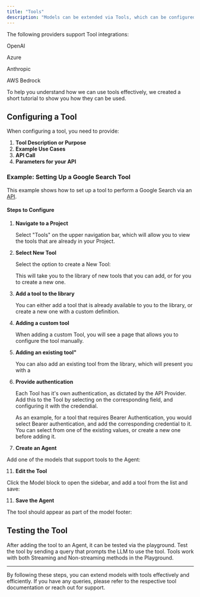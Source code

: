 ```yaml
---
title: "Tools"
description: "Models can be extended via Tools, which can be configured to run via an API. Use Tools to work with your data where it is hosted, including your Database servers, or Google and Office 365 Documents. Tools offer OAuth, Basic Auth, and other secure authentication methods right out of the box"
---
```


The following providers support Tool integrations:

OpenAI

Azure

Anthropic

AWS Bedrock

To help you understand how we can use tools effectively, we created a short tutorial to show you how they can be used.

## **Configuring a Tool**[**​**](http://localhost:3000/Integrations/Tools/#configuring-a-tool)

When configuring a tool, you need to provide:

1. **Tool Description or Purpose**
2. **Example Use Cases**
3. **API Call**
4. **Parameters for your API**

### **Example: Setting Up a Google Search Tool**[**​**](http://localhost:3000/Integrations/Tools/#example-setting-up-a-google-search-tool)

This example shows how to set up a tool to perform a Google Search via an [API](https://serper.dev/?ref=alphasec.io).

#### **Steps to Configure**[**​**](http://localhost:3000/Integrations/Tools/#steps-to-configure)

1. **Navigate to a Project**

   Select "Tools" on the upper navigation bar, which will allow you to view the tools that are already in your Project.
2. **Select New Tool**

   Select the option to create a New Tool:

   This will take you to the library of new tools that you can add, or for you to create a new one.
3. **Add a tool to the library**

   You can either add a tool that is already available to you to the library, or create a new one with a custom definition.
4. **Adding a custom tool**

   When adding a custom Tool, you will see a page that allows you to configure the tool manually.
5. **Adding an existing tool"**

   You can also add an existing tool from the library, which will present you with a
6. **Provide authentication**

   Each Tool has it's own authentication, as dictated by the API Provider. Add this to the Tool by selecting on the corresponding field, and configuring it with the credendial.

   As an example, for a tool that requires Bearer Authentication, you would select Bearer authentication, and add the corresponding credential to it. You can select from one of the existing values, or create a new one before adding it.
7. **Create an Agent**

Add one of the models that support tools to the Agent:

11. **Edit the Tool**

Click the Model block to open the sidebar, and add a tool from the list and save:

11. **Save the Agent**

The tool should appear as part of the model footer:

## **Testing the Tool**[**​**](http://localhost:3000/Integrations/Tools/#testing-the-tool)

After adding the tool to an Agent, it can be tested via the playground. Test the tool by sending a query that prompts the LLM to use the tool. Tools work with both Streaming and Non-streaming methods in the Playground.

---

By following these steps, you can extend models with tools effectively and efficiently. If you have any queries, please refer to the respective tool documentation or reach out for support.